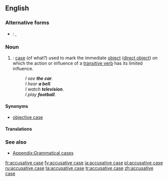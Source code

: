 ==English==
{{wikipedia}}

===Alternative forms===
* {{qualifier|abbreviation}}: {{l|en|A.}}, {{l|en|acc.}}

===Noun===
{{en-noun|head=[[accusative]] [[case]]}}

# {{context|grammar|lang=en}}: [[case]] (of what?) used to mark the immediate [[object]] ([[direct object]]) on which the action or influence of a [[transitive verb]] has its limited influence.
#: ''I see '''the car'''.''
#: ''I hear '''a bell'''.''
#: ''I watch '''television'''.''
#: ''I play '''football'''.''

====Synonyms====
* [[objective case]]

====Translations====
{{trans-see|case used to mark the immediate object|accusative}}

===See also===
* [[Appendix:Grammatical cases]]

[[fr:accusative case]]
[[fy:accusative case]]
[[ja:accusative case]]
[[pl:accusative case]]
[[ru:accusative case]]
[[ta:accusative case]]
[[tr:accusative case]]
[[zh:accusative case]]